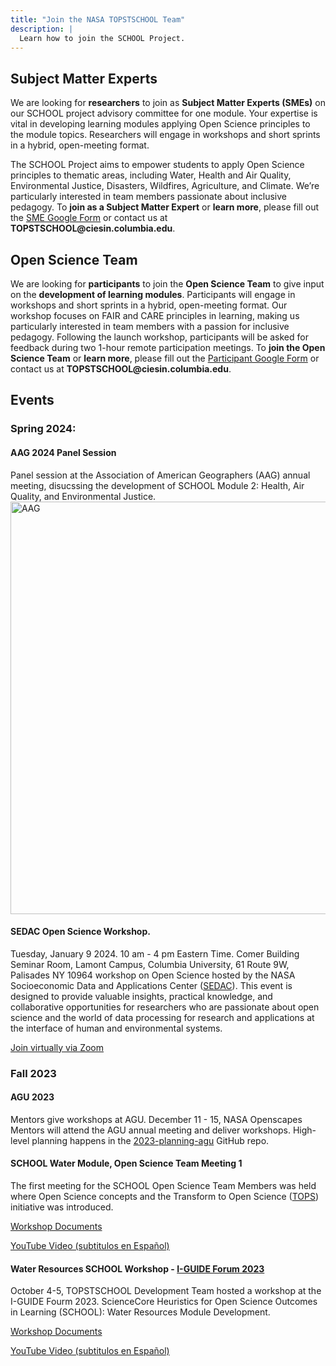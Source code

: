 ```yaml
---
title: "Join the NASA TOPSTSCHOOL Team"
description: |
  Learn how to join the SCHOOL Project. 
---
```


## Subject Matter Experts 

We are looking for **researchers** to join as **Subject Matter Experts (SMEs)** on our SCHOOL project advisory committee for one module. 
Your expertise is vital in developing learning modules applying Open Science principles to the module topics. Researchers will engage in workshops and short sprints in a hybrid, open-meeting format.

The SCHOOL Project aims to empower students to apply Open Science principles to thematic areas, including Water, Health and Air Quality, Environmental Justice, Disasters, Wildfires, Agriculture, and Climate. We're particularly interested in team members passionate about inclusive pedagogy. 
To **join as a Subject Matter Expert** or **learn more**, please fill out the [SME Google Form](https://forms.gle/USbE8itQpQ4A67AM7) or contact us at **TOPSTSCHOOL@ciesin.columbia.edu**.

## Open Science Team

We are looking for **participants** to join the **Open Science Team** to give input on the **development of learning modules**. 
Participants will engage in workshops and short sprints in a hybrid, open-meeting format. Our workshop focuses on FAIR and CARE principles in learning, making us particularly interested in team members with a passion for inclusive pedagogy. Following the launch workshop, participants will be asked for feedback during two 1-hour remote participation meetings. 
To **join the Open Science Team** or **learn more**, please fill out the [Participant Google Form](https://forms.gle/U8ZEfbE14uhBjTZDA) or contact us at **TOPSTSCHOOL@ciesin.columbia.edu**.

## Events 

### Spring 2024:

#### AAG 2024 Panel Session
Panel session at the Association of American Geographers (AAG) annual meeting, disucssing the development of SCHOOL Module 2: Health, Air Quality, and Environmental Justice. 
<img src="./images/AAG_final_flyer.jpg" alt="AAG" width="510" height="660"/>

#### SEDAC Open Science Workshop. 
Tuesday, January 9 2024. 10 am - 4 pm Eastern Time. Comer Building Seminar Room, Lamont Campus, Columbia University,  61 Route 9W, Palisades NY 10964
workshop on Open Science hosted by the NASA Socioeconomic Data and Applications Center ([SEDAC](https://sedac.ciesin.columbia.edu/)). This event is designed to provide valuable insights, practical knowledge, and collaborative opportunities for researchers who are passionate about open science and the world of data processing for research and applications at the interface of human and environmental systems. 

[Join virtually via Zoom](https://columbiauniversity.zoom.us/j/96390643374pwd=dnJaM1JIRDUzNytBV0YvUXFlZTk2QT09)


### Fall 2023

#### AGU 2023

Mentors give workshops at AGU. December 11 - 15, NASA Openscapes Mentors will attend the AGU annual meeting and deliver workshops. High-level planning happens in the [2023-planning-agu](https://github.com/NASA-Openscapes/2023-planning-agu) GitHub repo.

#### SCHOOL Water Module, Open Science Team Meeting 1

The first meeting for the SCHOOL Open Science Team Members was held where Open Science concepts and the Transform to Open Science ([TOPS](https://nasa.github.io/Transform-to-Open-Science/)) initiative was introduced.

[Workshop Documents](https://doi.org/10.5281/zenodo.10247097)

[YouTube Video (subtitulos en Español)](https://youtu.be/OKAxJqOlhjM)


#### Water Resources SCHOOL Workshop - [I-GUIDE Forum 2023](https://iguide.illinois.edu/forum-2023/agenda-of-i-guide-forum-2023/)

October 4-5, TOPSTSCHOOL Development Team hosted a workshop at the I-GUIDE Fourm 2023. ScienceCore Heuristics for Open Science Outcomes in Learning (SCHOOL): Water Resources Module Development.

[Workshop Documents](https://doi.org/10.5281/zenodo.8432066)

[YouTube Video (subtitulos en Español)](https://youtu.be/OsZ3xBYNB6Q)


